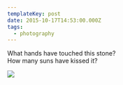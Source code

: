 ```yaml
---
templateKey: post
date: 2015-10-17T14:53:00.000Z
tags:
  - photography
---
```

What hands have touched this stone?<br/>
How many suns have kissed it?

![](../../static/assets/20151017-IMG_2445.jpg)
